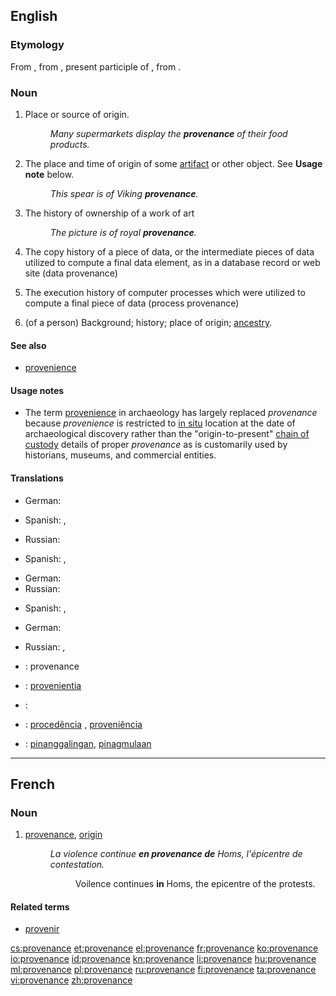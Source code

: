 ==English==

===Etymology===
From {{etyl|fr|en}} {{term|provenance||lang=fr|origin}}, from {{etyl|frm|en}} {{term|provenant||lang=frm}}, present participle of {{term|provenir||lang=frm|come forth, arise}}, from {{etyl|la|en}} {{term|provenio||lang=la|to come forth}}.

===Noun===
{{wikipedia}}
{{en-noun}}

# Place or source of origin.
#: ''Many supermarkets display the '''provenance''' of their food products.''
# {{archaeology}} The place and time of origin of some [[artifact]] or other object. See '''Usage note''' below.
#: ''This spear is of Viking '''provenance'''.''
# {{arts}} The history of ownership of a work of art
#: ''The picture is of royal '''provenance'''.''
# {{computing}} The copy history of a piece of data, or the intermediate pieces of data utilized to compute a final data element, as in a database record or web site (data provenance)
# {{computing}} The execution history of computer processes which were utilized to compute a final piece of data (process provenance)
# (of a person) Background; history; place of origin; [[ancestry]].

====See also====
* [[provenience]]

====Usage notes====
* The term [[provenience]] in archaeology has largely replaced ''provenance'' because ''provenience'' is restricted to [[in situ]] location at the date of archaeological discovery rather than the "origin-to-present" [[chain of custody]] details of proper ''provenance'' as is customarily used by historians, museums, and commercial entities.

====Translations====
{{trans-top|place or source of origin}}
* German: {{t+|de|Herkunft|f}}
{{trans-mid}}
* Spanish: {{t+|es|procedencia|f}}, {{t-|es|proveniencia|f}}
{{trans-bottom}}

{{trans-top|in archaeology: the place and time of origin of some artifact}}
* Russian: {{t-|ru|происхождение|n|tr=proisxoždénie|sc=Cyrl}}
{{trans-mid}}
* Spanish: {{t+|es|procedencia|f}}, {{t-|es|proveniencia|f}}

{{trans-bottom}}

{{trans-top|in arts: the history of ownership of a work of art}}
* German: {{t+|de|Provenienz|f}}
* Russian: {{t-|ru|провенанс|m|tr=provenáns|sc=Cyrl}}
{{trans-mid}}
* Spanish: {{t+|es|procedencia|f}}, {{t-|es|proveniencia|f}}
{{trans-bottom}}

{{trans-top|in computing: the copy history of a piece of data}}
{{trans-mid}}
{{trans-bottom}}

{{trans-top|in computing: the execution history of computer processes}}
{{trans-mid}}
{{trans-bottom}}

{{trans-top|of a person: background, history, place of origin, ancestry}}
* German: {{t+|de|Herkunft|f}}
{{trans-mid}}
* Russian: {{t-|ru|род|m|tr=rod|sc=Cyrl}}, {{t-|ru|происхождение|n|tr=proisxoždénie|sc=Cyrl}}
{{trans-bottom}}

{{checktrans-top}}
* {{ttbc|fr}}: provenance {{f}}
* {{ttbc|ia}}: [[provenientia]]
* {{ttbc|ga}}: {{t-|ga|bunáitíocht|f}}
{{trans-mid}}
* {{ttbc|pt}}: [[procedência]] {{f}}, [[proveniência]] {{f}}
* {{ttbc|tl}}: [[pinanggalingan]], [[pinagmulaan]]
{{trans-bottom}}

----

==French==
===Noun===
{{fr-noun|f}}
# [[#English|provenance]], [[origin]]
#: ''La violence continue '''en provenance de''' Homs, l'épicentre de contestation.''
#:: Voilence continues '''in''' Homs, the epicentre of the protests.

====Related terms====
* [[provenir]]

[[cs:provenance]]
[[et:provenance]]
[[el:provenance]]
[[fr:provenance]]
[[ko:provenance]]
[[io:provenance]]
[[id:provenance]]
[[kn:provenance]]
[[li:provenance]]
[[hu:provenance]]
[[ml:provenance]]
[[pl:provenance]]
[[ru:provenance]]
[[fi:provenance]]
[[ta:provenance]]
[[vi:provenance]]
[[zh:provenance]]